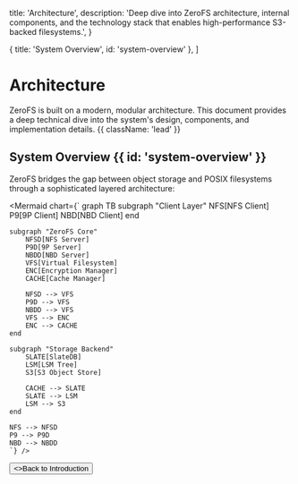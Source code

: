 
  title: 'Architecture',
  description:
    'Deep dive into ZeroFS architecture, internal components, and the technology stack that enables high-performance S3-backed filesystems.',
}

  { title: 'System Overview', id: 'system-overview' },
]

# Architecture

ZeroFS is built on a modern, modular architecture. This document provides a deep technical dive into the system's design, components, and implementation details. {{ className: 'lead' }}

## System Overview {{ id: 'system-overview' }}

ZeroFS bridges the gap between object storage and POSIX filesystems through a sophisticated layered architecture:

<Mermaid chart={`
graph TB
    subgraph "Client Layer"
        NFS[NFS Client]
        P9[9P Client]
        NBD[NBD Client]
    end
    
    subgraph "ZeroFS Core"
        NFSD[NFS Server]
        P9D[9P Server]
        NBDD[NBD Server]
        VFS[Virtual Filesystem]
        ENC[Encryption Manager]
        CACHE[Cache Manager]
        
        NFSD --> VFS
        P9D --> VFS
        NBDD --> VFS
        VFS --> ENC
        ENC --> CACHE
    end
    
    subgraph "Storage Backend"
        SLATE[SlateDB]
        LSM[LSM Tree]
        S3[S3 Object Store]
        
        CACHE --> SLATE
        SLATE --> LSM
        LSM --> S3
    end
    
    NFS --> NFSD
    P9 --> P9D
    NBD --> NBDD
    `} />


<div className="not-prose">
  <Button href="/" variant="text" arrow="left">
    <>Back to Introduction</>
  </Button>
</div>
